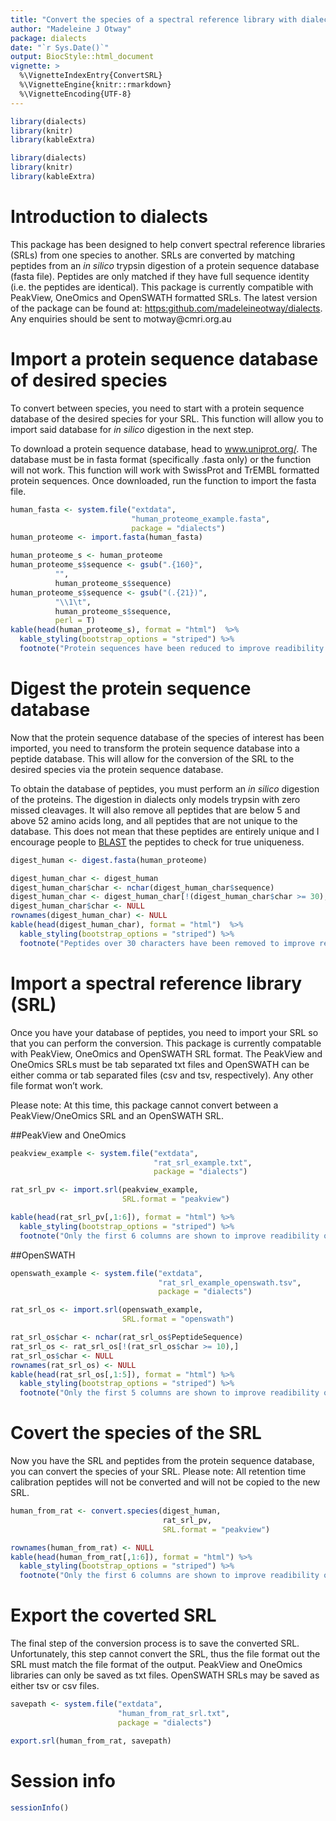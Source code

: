 ```yaml
---
title: "Convert the species of a spectral reference library with dialects"
author: "Madeleine J Otway"
package: dialects
date: "`r Sys.Date()`"
output: BiocStyle::html_document
vignette: >
  %\VignetteIndexEntry{ConvertSRL}
  %\VignetteEngine{knitr::rmarkdown}
  %\VignetteEncoding{UTF-8}
---
```


```r
library(dialects)
library(knitr)
library(kableExtra)
```
```r
library(dialects)
library(knitr)
library(kableExtra)
```

# Introduction to dialects
This package has been designed to help convert spectral reference libraries (SRLs) from one species to another. SRLs are converted by matching peptides from an *in silico* trypsin digestion of a protein sequence database (fasta file). Peptides are only matched if they have full sequence identity (i.e. the peptides are identical). This package is currently compatible with PeakView, OneOmics and OpenSWATH formatted SRLs. The latest version of the package can be found at: [https:github.com/madeleineotway/dialects](https:github.com/madeleineotway/dialects). Any enquiries should be sent to motway\@cmri.org.au


# Import a protein sequence database of desired species
To convert between species, you need to start with a protein sequence database of the desired species for your SRL. This function will allow you to import said database for *in silico* digestion in the next step.  

To download a protein sequence database, head to [www.uniprot.org/](www.uniprot.org/). The database must be in fasta format (specifically .fasta only) or the function will not work. This function will work with SwissProt and TrEMBL formatted protein sequences. Once downloaded, run the function to import the fasta file.

```r
human_fasta <- system.file("extdata",
                           "human_proteome_example.fasta",
                           package = "dialects")
human_proteome <- import.fasta(human_fasta)
```

```r
human_proteome_s <- human_proteome
human_proteome_s$sequence <- gsub(".{160}",
          "",
          human_proteome_s$sequence)
human_proteome_s$sequence <- gsub("(.{21})",
          "\\1\t",
          human_proteome_s$sequence,
          perl = T)
kable(head(human_proteome_s), format = "html")  %>%
  kable_styling(bootstrap_options = "striped") %>%
  footnote("Protein sequences have been reduced to improve readibility of vignette")

```

# Digest the protein sequence database
Now that the protein sequence database of the species of interest has been imported, you need to transform the protein sequence database into a peptide database. This will allow for the conversion of the SRL to the desired species  via the protein sequence database.  

To obtain the database of peptides, you must perform an *in silico* digestion of the proteins. The digestion in dialects only models trypsin with zero missed cleavages. It will also remove all peptides that are below 5 and above 52 amino acids long, and all peptides that are not unique to the database. This does not  mean that these peptides are entirely unique and I encourage people to [BLAST](https://blast.ncbi.nlm.nih.gov/Blast.cgi?PAGE=Proteins) the peptides to check for true uniqueness.
```r
digest_human <- digest.fasta(human_proteome)
```

```r
digest_human_char <- digest_human
digest_human_char$char <- nchar(digest_human_char$sequence)
digest_human_char <- digest_human_char[!(digest_human_char$char >= 30),]
digest_human_char$char <- NULL
rownames(digest_human_char) <- NULL
kable(head(digest_human_char), format = "html")  %>%
  kable_styling(bootstrap_options = "striped") %>%
  footnote("Peptides over 30 characters have been removed to improve readibility of vignette")
```

# Import a spectral reference library (SRL)
Once you have your database of peptides, you need to import your SRL so that you can perform the conversion. This package is currently compatable with PeakView, OneOmics and OpenSWATH SRL format. The PeakView and OneOmics SRLs must be tab separated txt files and OpenSWATH can be either comma or tab separated files (csv and tsv, respectively). Any other file format won't work.  

Please note: At this time, this package cannot convert between a PeakView/OneOmics SRL and an OpenSWATH SRL.  

##PeakView and OneOmics
```r
peakview_example <- system.file("extdata",
                                "rat_srl_example.txt",
                                package = "dialects")

rat_srl_pv <- import.srl(peakview_example,
                         SRL.format = "peakview")
```
```r
kable(head(rat_srl_pv[,1:6]), format = "html") %>%
  kable_styling(bootstrap_options = "striped") %>%
  footnote("Only the first 6 columns are shown to improve readibility of vignette")
```
  

##OpenSWATH
```r
openswath_example <- system.file("extdata",
                                 "rat_srl_example_openswath.tsv",
                                 package = "dialects")

rat_srl_os <- import.srl(openswath_example,
                         SRL.format = "openswath")
```
```r
rat_srl_os$char <- nchar(rat_srl_os$PeptideSequence)
rat_srl_os <- rat_srl_os[!(rat_srl_os$char >= 10),]
rat_srl_os$char <- NULL
rownames(rat_srl_os) <- NULL
kable(head(rat_srl_os[,1:5]), format = "html") %>%
  kable_styling(bootstrap_options = "striped") %>%
  footnote("Only the first 5 columns are shown to improve readibility of vignette")
```

# Covert the species of the SRL
Now you have the SRL and peptides from the protein sequence database, you can convert the species of your SRL.
Please note: All retention time calibration peptides will not be converted and will not be copied to the new SRL. 

```r
human_from_rat <- convert.species(digest_human,
                                  rat_srl_pv,
                                  SRL.format = "peakview")
```
```r
rownames(human_from_rat) <- NULL
kable(head(human_from_rat[,1:6]), format = "html") %>%
  kable_styling(bootstrap_options = "striped") %>%
  footnote("Only the first 6 columns are shown to improve readibility of vignette")
```


# Export the coverted SRL
The final step of the conversion process is to save the converted SRL. Unfortunately, this step cannot convert the SRL, thus the file format out the SRL must match the file format of the output. PeakView and OneOmics libraries can only be saved as txt files. OpenSWATH SRLs may be saved as either tsv or csv files. 

```r
savepath <- system.file("extdata",
                        "human_from_rat_srl.txt",
                        package = "dialects")

export.srl(human_from_rat, savepath)
```


# Session info
```r
sessionInfo()
```


